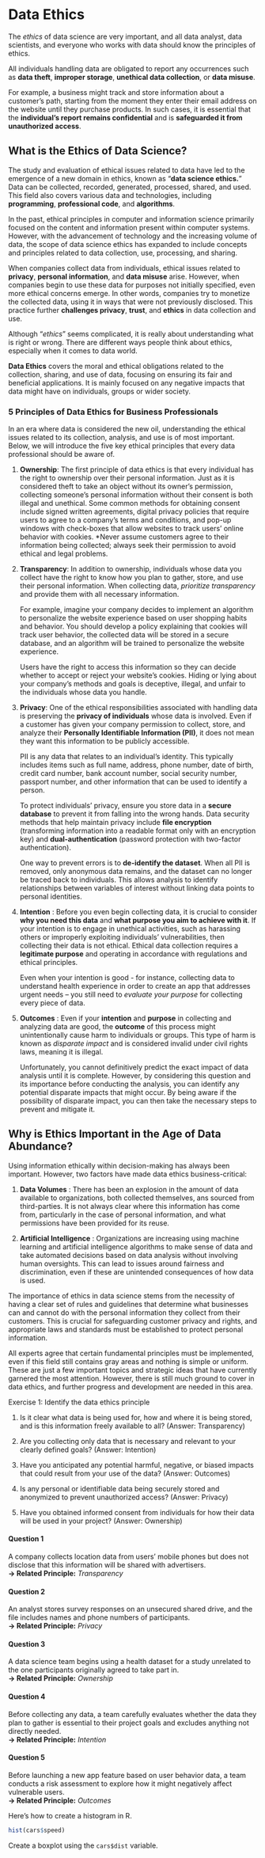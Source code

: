 # Data Ethics

The *ethics* of data science are very important, and all data analyst, data scientists, and everyone who works with data should know the principles of ethics.

All individuals handling data are obligated to report any occurrences such as **data theft**, **improper storage**, **unethical data collection**, or **data misuse**.

For example, a business might track and store information about a customer's path, starting from the moment they enter their email address on the website until they purchase products. In such cases, it is essential that the **individual's report remains confidential** and is **safeguarded it from unauthorized access**.

## What is the Ethics of Data Science?

The study and evaluation of ethical issues related to data have led to the emergence of a new domain in ethics, known as "**data science ethics.**" Data can be collected, recorded, generated, processed, shared, and used. This field also covers various data and technologies, including **programming**, **professional code**, and **algorithms**.

In the past, ethical principles in computer and information science primarily focused on the content and information present within computer systems. However, with the advancement of technology and the increasing volume of data, the scope of data science ethics has expanded to include concepts and principles related to data collection, use, processing, and sharing.

When companies collect data from individuals, ethical issues related to **privacy**, **personal information**, and **data misuse** arise. However, when companies begin to use these data for purposes not initially specified, even more ethical concerns emerge. In other words, companies try to monetize the collected data, using it in ways that were not previously disclosed. This practice further **challenges privacy**, **trust**, and **ethics** in data collection and use.

Although "*ethics*" seems complicated, it is really about understanding what is right or wrong. There are different ways people think about ethics, especially when it comes to data world.

::: callout-important
**Data Ethics** covers the moral and ethical obligations related to the collection, sharing, and use of data, focusing on ensuring its fair and beneficial applications. It is mainly focused on any negative impacts that data might have on individuals, groups or wider society.
:::

### 5 Principles of Data Ethics for Business Professionals

In an era where data is considered the new oil, understanding the ethical issues related to its collection, analysis, and use is of most important. Below, we will introduce the five key ethical principles that every data professional should be aware of.

1.  **Ownership**: The first principle of data ethics is that every individual has the right to ownership over their personal information. Just as it is considered theft to take an object without its owner's permission, collecting someone's personal information without their consent is both illegal and unethical. Some common methods for obtaining consent include signed written agreements, digital privacy policies that require users to agree to a company's terms and conditions, and pop-up windows with check-boxes that allow websites to track users' online behavior with cookies. \*Never assume customers agree to their information being collected; always seek their permission to avoid ethical and legal problems.

2.  **Transparency**: In addition to ownership, individuals whose data you collect have the right to know how you plan to gather, store, and use their personal information. When collecting data, *prioritize transparency* and provide them with all necessary information.

    For example, imagine your company decides to implement an algorithm to personalize the website experience based on user shopping habits and behavior. You should develop a policy explaining that cookies will track user behavior, the collected data will be stored in a secure database, and an algorithm will be trained to personalize the website experience.

    Users have the right to access this information so they can decide whether to accept or reject your website's cookies. Hiding or lying about your company's methods and goals is deceptive, illegal, and unfair to the individuals whose data you handle.

3.  **Privacy**: One of the ethical responsibilities associated with handling data is preserving the **privacy of individuals** whose data is involved. Even if a customer has given your company permission to collect, store, and analyze their **Personally Identifiable Information (PII)**, it does not mean they want this information to be publicly accessible.

    PII is any data that relates to an individual's identity. This typically includes items such as full name, address, phone number, date of birth, credit card number, bank account number, social security number, passport number, and other information that can be used to identify a person.

    To protect individuals' privacy, ensure you store data in a **secure database** to prevent it from falling into the wrong hands. Data security methods that help maintain privacy include **file encryption** (transforming information into a readable format only with an encryption key) and **dual-authentication** (password protection with two-factor authentication).

    One way to prevent errors is to **de-identify the dataset**. When all PII is removed, only anonymous data remains, and the dataset can no longer be traced back to individuals. This allows analysis to identify relationships between variables of interest without linking data points to personal identities.

4.  **Intention** : Before you even begin collecting data, it is crucial to consider **why you need this data** and **what purpose you aim to achieve with it**. If your intention is to engage in unethical activities, such as harassing others or improperly exploiting individuals' vulnerabilities, then collecting their data is not ethical. Ethical data collection requires a **legitimate purpose** and operating in accordance with regulations and ethical principles.

    Even when your intention is good - for instance, collecting data to understand health experience in order to create an app that addresses urgent needs – you still need to *evaluate your purpose* for collecting every piece of data.

5.  **Outcomes** : Even if your **intention** and **purpose** in collecting and analyzing data are good, the **outcome** of this process might unintentionally cause harm to individuals or groups. This type of harm is known as *disparate impact* and is considered invalid under civil rights laws, meaning it is illegal.

    Unfortunately, you cannot definitively predict the exact impact of data analysis until it is complete. However, by considering this question and its importance before conducting the analysis, you can identify any potential disparate impacts that might occur. By being aware if the possibility of disparate impact, you can then take the necessary steps to prevent and mitigate it.

## Why is Ethics Important in the Age of Data Abundance?

Using information ethically within decision-making has always been important. However, two factors have made data ethics business-critical:

1.  **Data Volumes** : There has been an explosion in the amount of data available to organizations, both collected themselves, ans sourced from third-parties. It is not always clear where this information has come from, particularly in the case of personal information, and what permissions have been provided for its reuse.

2.  **Artificial Intelligence** : Organizations are increasing using machine learning and artificial intelligence algorithms to make sense of data and take automated decisions based on data analysis without involving human oversights. This can lead to issues around fairness and discrimination, even if these are unintended consequences of how data is used.

The importance of ethics in data science stems from the necessity of having a clear set of rules and guidelines that determine what businesses can and cannot do with the personal information they collect from their customers. This is crucial for safeguarding customer privacy and rights, and appropriate laws and standards must be established to protect personal information.

All experts agree that certain fundamental principles must be implemented, even if this field still contains gray areas and nothing is simple or uniform. These are just a few important topics and strategic ideas that have currently garnered the most attention. However, there is still much ground to cover in data ethics, and further progress and development are needed in this area.

::: {.callout-warning appearance="simple"}
Exercise 1: Identify the data ethics principle

1.  Is it clear what data is being used for, how and where it is being stored, and is this information freely available to all? (Answer: Transparency)

2.  Are you collecting only data that is necessary and relevant to your clearly defined goals? (Answer: Intention)

3.  Have you anticipated any potential harmful, negative, or biased impacts that could result from your use of the data? (Answer: Outcomes)

4.  Is any personal or identifiable data being securely stored and anonymized to prevent unauthorized access? (Answer: Privacy)

5.  Have you obtained informed consent from individuals for how their data will be used in your project? (Answer: Ownership)
:::

::: callout-warning
#### Question 1

A company collects location data from users' mobile phones but does not disclose that this information will be shared with advertisers.\
**→ Related Principle:** *Transparency*
:::

::: callout-warning
#### Question 2

An analyst stores survey responses on an unsecured shared drive, and the file includes names and phone numbers of participants.\
**→ Related Principle:** *Privacy*
:::

::: callout-warning
#### Question 3

A data science team begins using a health dataset for a study unrelated to the one participants originally agreed to take part in.\
**→ Related Principle:** *Ownership*
:::

::: callout-warning
#### Question 4

Before collecting any data, a team carefully evaluates whether the data they plan to gather is essential to their project goals and excludes anything not directly needed.\
**→ Related Principle:** *Intention*
:::

::: callout-warning
#### Question 5

Before launching a new app feature based on user behavior data, a team conducts a risk assessment to explore how it might negatively affect vulnerable users.\
**→ Related Principle:** *Outcomes*
:::

::: {.callout-note appearance="default" icon="lightbulb" title="Example"}
Here's how to create a histogram in R.

```r
hist(cars$speed)
```
:::

::: {.callout-warning appearance="default" icon="pencil" title="Exercise"}
Create a boxplot using the `cars$dist` variable.
:::
